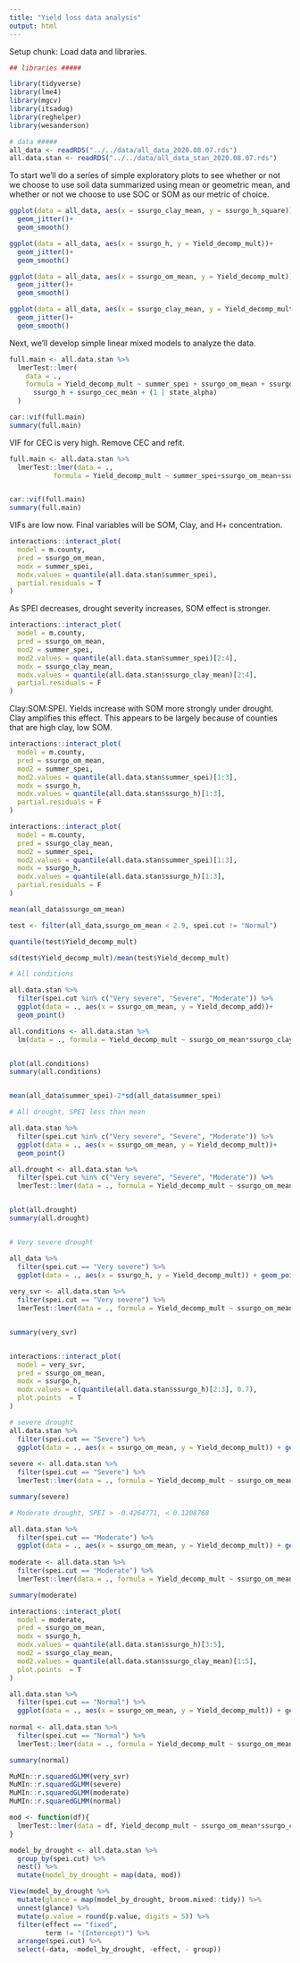 ```yaml
---
title: "Yield loss data analysis"
output: html
---
```



Setup chunk: Load data and libraries. 

```r
## libraries #####

library(tidyverse)
library(lme4)
library(mgcv)
library(itsadug)
library(reghelper)
library(wesanderson)

# data #####
all_data <- readRDS("../../data/all_data_2020.08.07.rds")
all.data.stan <- readRDS("../../data/all_data_stan_2020.08.07.rds")

```

To start we'll do a series of simple exploratory plots to see whether or not we choose to use soil data summarized using mean or geometric mean, and whether or not we choose to use SOC or SOM as our metric of choice. 

```r

ggplot(data = all_data, aes(x = ssurgo_clay_mean, y = ssurgo_h_square))+
  geom_jitter()+
  geom_smooth()

ggplot(data = all_data, aes(x = ssurgo_h, y = Yield_decomp_mult))+
  geom_jitter()+
  geom_smooth()

ggplot(data = all_data, aes(x = ssurgo_om_mean, y = Yield_decomp_mult))+
  geom_jitter()+
  geom_smooth()

ggplot(data = all_data, aes(x = ssurgo_clay_mean, y = Yield_decomp_mult))+
  geom_jitter()+
  geom_smooth()
```
Next, we'll develop simple linear mixed models to analyze the data. 

```r
full.main <- all.data.stan %>%
  lmerTest::lmer(
    data = .,
    formula = Yield_decomp_mult ~ summer_spei + ssurgo_om_mean + ssurgo_clay_mean +
      ssurgo_h + ssurgo_cec_mean + (1 | state_alpha)
  )

car::vif(full.main)
summary(full.main)

```
VIF for CEC is very high. Remove CEC and refit. 

```r

full.main <- all.data.stan %>%
  lmerTest::lmer(data = ., 
           formula = Yield_decomp_mult ~ summer_spei+ssurgo_om_mean+ssurgo_clay_mean+ssurgo_h+(1|state_alpha))


car::vif(full.main)
summary(full.main)

```

VIFs are low now. Final variables will be SOM, Clay, and H+ concentration. 



```r

interactions::interact_plot(
  model = m.county,
  pred = ssurgo_om_mean,
  modx = summer_spei,
  modx.values = quantile(all.data.stan$summer_spei),
  partial.residuals = T
)
```


As SPEI decreases, drought severity increases, SOM effect is stronger. 

```r

interactions::interact_plot(
  model = m.county,
  pred = ssurgo_om_mean,
  mod2 = summer_spei,
  mod2.values = quantile(all.data.stan$summer_spei)[2:4],
  modx = ssurgo_clay_mean,
  modx.values = quantile(all.data.stan$ssurgo_clay_mean)[2:4],
  partial.residuals = F
)
```
Clay:SOM:SPEI. Yields increase with SOM more strongly under drought. Clay amplifies this effect. This appears to be largely because of counties that are high clay, low SOM. 

```r

interactions::interact_plot(
  model = m.county,
  pred = ssurgo_om_mean,
  mod2 = summer_spei,
  mod2.values = quantile(all.data.stan$summer_spei)[1:3],
  modx = ssurgo_h,
  modx.values = quantile(all.data.stan$ssurgo_h)[1:3],
  partial.residuals = F
)
```

```r

interactions::interact_plot(
  model = m.county,
  pred = ssurgo_clay_mean,
  mod2 = summer_spei,
  mod2.values = quantile(all.data.stan$summer_spei)[1:3],
  modx = ssurgo_h,
  modx.values = quantile(all.data.stan$ssurgo_h)[1:3],
  partial.residuals = F
)
```

```r
mean(all_data$ssurgo_om_mean)

test <- filter(all_data,ssurgo_om_mean < 2.9, spei.cut != "Normal")

quantile(test$Yield_decomp_mult)

sd(test$Yield_decomp_mult)/mean(test$Yield_decomp_mult)

```

```r
# All conditions

all.data.stan %>%
  filter(spei.cut %in% c("Very severe", "Severe", "Moderate")) %>%
  ggplot(data = ., aes(x = ssurgo_om_mean, y = Yield_decomp_add))+ 
  geom_point()

all.conditions <- all.data.stan %>%
  lm(data = ., formula = Yield_decomp_mult ~ ssurgo_om_mean*ssurgo_clay_mean*ssurgo_h)


plot(all.conditions)
summary(all.conditions)


mean(all_data$summer_spei)-2*sd(all_data$summer_spei)
```


```r
# All drought, SPEI less than mean

all.data.stan %>%
  filter(spei.cut %in% c("Very severe", "Severe", "Moderate")) %>%
  ggplot(data = ., aes(x = ssurgo_om_mean, y = Yield_decomp_mult))+ 
  geom_point()

all.drought <- all.data.stan %>%
  filter(spei.cut %in% c("Very severe", "Severe", "Moderate")) %>%
  lmerTest::lmer(data = ., formula = Yield_decomp_mult ~ ssurgo_om_mean*ssurgo_clay_mean*ssurgo_h+(1|state_alpha))


plot(all.drought)
summary(all.drought)



```

```r

# Very severe drought

all_data %>%
  filter(spei.cut == "Very severe") %>%
  ggplot(data = ., aes(x = ssurgo_h, y = Yield_decomp_mult)) + geom_point() 
  
very_svr <- all.data.stan %>%
  filter(spei.cut == "Very severe") %>%
  lmerTest::lmer(data = ., formula = Yield_decomp_mult ~ ssurgo_om_mean*ssurgo_clay_mean*ssurgo_h+(1|state_alpha))


summary(very_svr)


interactions::interact_plot(
  model = very_svr,
  pred = ssurgo_om_mean,
  modx = ssurgo_h,
  modx.values = c(quantile(all.data.stan$ssurgo_h)[2:3], 0.7),
  plot.points  = T
)


```

```r
# severe drought
all.data.stan %>%
  filter(spei.cut == "Severe") %>%
  ggplot(data = ., aes(x = ssurgo_om_mean, y = Yield_decomp_mult)) + geom_point() 
  
severe <- all.data.stan %>%
  filter(spei.cut == "Severe") %>%
  lmerTest::lmer(data = ., formula = Yield_decomp_mult ~ ssurgo_om_mean*ssurgo_clay_mean*ssurgo_h+(1|state_alpha))

summary(severe)

```


```r

# Moderate drought, SPEI > -0.4264771, < 0.1208768

all.data.stan %>%
  filter(spei.cut == "Moderate") %>%
  ggplot(data = ., aes(x = ssurgo_om_mean, y = Yield_decomp_mult)) + geom_point() 
  
moderate <- all.data.stan %>%
  filter(spei.cut == "Moderate") %>%
  lmerTest::lmer(data = ., formula = Yield_decomp_mult ~ ssurgo_om_mean*ssurgo_clay_mean*ssurgo_h+(1|state_alpha))

summary(moderate)

interactions::interact_plot(
  model = moderate,
  pred = ssurgo_om_mean,
  modx = ssurgo_h,
  modx.values = quantile(all.data.stan$ssurgo_h)[3:5],
  mod2 = ssurgo_clay_mean,
  mod2.values = quantile(all.data.stan$ssurgo_clay_mean)[1:5],
  plot.points  = T
)
```

```r

all.data.stan %>%
  filter(spei.cut == "Normal") %>%
  ggplot(data = ., aes(x = ssurgo_om_mean, y = Yield_decomp_mult)) + geom_point() 
  
normal <- all.data.stan %>%
  filter(spei.cut == "Normal") %>%
  lmerTest::lmer(data = ., formula = Yield_decomp_mult ~ ssurgo_om_mean*ssurgo_clay_mean*ssurgo_h+(1|state_alpha))

summary(normal)


```

```r

MuMIn::r.squaredGLMM(very_svr)
MuMIn::r.squaredGLMM(severe)
MuMIn::r.squaredGLMM(moderate)
MuMIn::r.squaredGLMM(normal)

```



```r

mod <- function(df){
  lmerTest::lmer(data = df, Yield_decomp_mult ~ ssurgo_om_mean*ssurgo_clay_mean*ssurgo_h+(1|state_alpha))
}

model_by_drought <- all.data.stan %>%
  group_by(spei.cut) %>%
  nest() %>%
  mutate(model_by_drought = map(data, mod))

View(model_by_drought %>% 
  mutate(glance = map(model_by_drought, broom.mixed::tidy)) %>% 
  unnest(glance) %>%
  mutate(p.value = round(p.value, digits = 5)) %>%
  filter(effect == "fixed", 
         term != "(Intercept)") %>%
  arrange(spei.cut) %>%
  select(-data, -model_by_drought, -effect, - group))
```